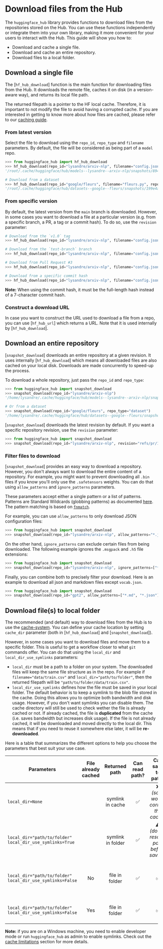 # Download files from the Hub

The `huggingface_hub` library provides functions to download files from the repositories
stored on the Hub. You can use these functions independently or integrate them into your
own library, making it more convenient for your users to interact with the Hub. This
guide will show you how to:

* Download and cache a single file.
* Download and cache an entire repository.
* Download files to a local folder. 

## Download a single file

The [`hf_hub_download`] function is the main function for downloading files from the Hub.
It downloads the remote file, caches it on disk (in a version-aware way), and returns its local file path.

<Tip>

The returned filepath is a pointer to the HF local cache. Therefore, it is important to not modify the file to avoid
having a corrupted cache. If you are interested in getting to know more about how files are cached, please refer to our
[caching guide](./manage-cache).

</Tip>

### From latest version

Select the file to download using the `repo_id`, `repo_type` and `filename` parameters. By default, the file will
be considered as being part of a `model` repo.

```python
>>> from huggingface_hub import hf_hub_download
>>> hf_hub_download(repo_id="lysandre/arxiv-nlp", filename="config.json")
'/root/.cache/huggingface/hub/models--lysandre--arxiv-nlp/snapshots/894a9adde21d9a3e3843e6d5aeaaf01875c7fade/config.json'

# Download from a dataset
>>> hf_hub_download(repo_id="google/fleurs", filename="fleurs.py", repo_type="dataset")
'/root/.cache/huggingface/hub/datasets--google--fleurs/snapshots/199e4ae37915137c555b1765c01477c216287d34/fleurs.py'
```

### From specific version

By default, the latest version from the `main` branch is downloaded. However, in some cases you want to download a file
at a particular version (e.g. from a specific branch, a PR, a tag or a commit hash).
To do so, use the `revision` parameter:

```python
# Download from the `v1.0` tag
>>> hf_hub_download(repo_id="lysandre/arxiv-nlp", filename="config.json", revision="v1.0")

# Download from the `test-branch` branch
>>> hf_hub_download(repo_id="lysandre/arxiv-nlp", filename="config.json", revision="test-branch")

# Download from Pull Request #3
>>> hf_hub_download(repo_id="lysandre/arxiv-nlp", filename="config.json", revision="refs/pr/3")

# Download from a specific commit hash
>>> hf_hub_download(repo_id="lysandre/arxiv-nlp", filename="config.json", revision="877b84a8f93f2d619faa2a6e514a32beef88ab0a")
```

**Note:** When using the commit hash, it must be the full-length hash instead of a 7-character commit hash.

### Construct a download URL

In case you want to construct the URL used to download a file from a repo, you can use [`hf_hub_url`] which returns a URL.
Note that it is used internally by [`hf_hub_download`].

## Download an entire repository

[`snapshot_download`] downloads an entire repository at a given revision. It uses internally [`hf_hub_download`] which
means all downloaded files are also cached on your local disk. Downloads are made concurrently to speed-up the process.

To download a whole repository, just pass the `repo_id` and `repo_type`:

```python
>>> from huggingface_hub import snapshot_download
>>> snapshot_download(repo_id="lysandre/arxiv-nlp")
'/home/lysandre/.cache/huggingface/hub/models--lysandre--arxiv-nlp/snapshots/894a9adde21d9a3e3843e6d5aeaaf01875c7fade'

# Or from a dataset
>>> snapshot_download(repo_id="google/fleurs", repo_type="dataset")
'/home/lysandre/.cache/huggingface/hub/datasets--google--fleurs/snapshots/199e4ae37915137c555b1765c01477c216287d34'
```

[`snapshot_download`] downloads the latest revision by default. If you want a specific repository revision, use the
`revision` parameter:

```python
>>> from huggingface_hub import snapshot_download
>>> snapshot_download(repo_id="lysandre/arxiv-nlp", revision="refs/pr/1")
```

### Filter files to download

[`snapshot_download`] provides an easy way to download a repository. However, you don't always want to download the
entire content of a repository. For example, you might want to prevent downloading all `.bin` files if you know you'll
only use the `.safetensors` weights. You can do that using `allow_patterns` and `ignore_patterns` parameters.

These parameters accept either a single pattern or a list of patterns. Patterns are Standard Wildcards (globbing
patterns) as documented [here](https://tldp.org/LDP/GNU-Linux-Tools-Summary/html/x11655.htm). The pattern matching is
based on [`fnmatch`](https://docs.python.org/3/library/fnmatch.html).

For example, you can use `allow_patterns` to only download JSON configuration files:

```python
>>> from huggingface_hub import snapshot_download
>>> snapshot_download(repo_id="lysandre/arxiv-nlp", allow_patterns="*.json")
```

On the other hand, `ignore_patterns` can exclude certain files from being downloaded. The
following example ignores the `.msgpack` and `.h5` file extensions:

```python
>>> from huggingface_hub import snapshot_download
>>> snapshot_download(repo_id="lysandre/arxiv-nlp", ignore_patterns=["*.msgpack", "*.h5"])
```

Finally, you can combine both to precisely filter your download. Here is an example to download all json and markdown
files except `vocab.json`.

```python
>>> from huggingface_hub import snapshot_download
>>> snapshot_download(repo_id="gpt2", allow_patterns=["*.md", "*.json"], ignore_patterns="vocab.json")
```

## Download file(s) to local folder

The recommended (and default) way to download files from the Hub is to use the [cache-system](./manage-cache).
You can define your cache location by setting `cache_dir` parameter (both in [`hf_hub_download`] and [`snapshot_download`]).

However, in some cases you want to download files and move them to a specific folder. This is useful to get a workflow
closer to what `git` commands offer. You can do that using the `local_dir` and `local_dir_use_symlinks` parameters:
- `local_dir` must be a path to a folder on your system. The downloaded files will keep the same file structure as in the
repo. For example if `filename="data/train.csv"` and `local_dir="path/to/folder"`, then the returned filepath will be
`"path/to/folder/data/train.csv"`.
- `local_dir_use_symlinks` defines how the file must be saved in your local folder. The default behavior is to keep a
symlink to the blob file stored in the cache. Doing this allows you to optimize both bandwidth and disk usage. However,
if you don't want symlinks you can disable them. The cache directory will still be used to check wether the file is
already cached or not. If already cached, the file is **duplicated** from the cache (i.e. saves bandwidth but increases
disk usage). If the file is not already cached, it will be downloaded and moved directly to the local dir. This means that
if you need to reuse it somewhere else later, it will be **re-downloaded**.

Here is a table that summarizes the different options to help you choose the parameters that best suit your use case.

<!-- Generated with https://www.tablesgenerator.com/markdown_tables -->
| Parameters | File already cached | Returned path | Can read path? | Can save to path? | Optimized bandwidth | Optimized disk usage |
|---|:---:|:---:|:---:|:---:|:---:|:---:|
| `local_dir=None` |  | symlink in cache | ✅ | ❌<br>_(save would corrupt the cache)_ | ✅ | ✅ |
| `local_dir="path/to/folder"`<br>`local_dir_use_symlinks=True` |  | symlink in folder | ✅ | ⚠️<br>_(do not resolve path before saving)_ | ✅ | ✅ |
| `local_dir="path/to/folder"`<br>`local_dir_use_symlinks=False` | No | file in folder | ✅ | ✅ | ❌<br>_(if re-run, file is re-downloaded)_ | ⚠️<br>(multiple copies if ran in multiple folders) |
| `local_dir="path/to/folder"`<br>`local_dir_use_symlinks=False` | Yes | file in folder | ✅ | ✅ | ⚠️<br>_(file has to be cached first)_ | ❌<br>_(file is duplicated)_ |

**Note:** if you are on a Windows machine, you need to enable developer mode or run `huggingface_hub` as admin to enable
symlinks. Check out the [cache limitations](../guides/manage-cache#limitations) section for more details.